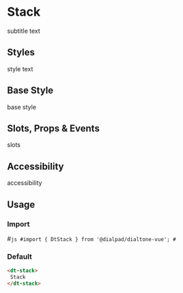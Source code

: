 
# Stack

<Subtitle>
  subtitle text
</Subtitle>

## Styles
style text

## Base Style

base style

## Slots, Props & Events

slots

## Accessibility

accessibility

## Usage

### Import

#```js
#import { DtStack } from '@dialpad/dialtone-vue';
#```

### Default

```html
<dt-stack>
 Stack
</dt-stack>
```
